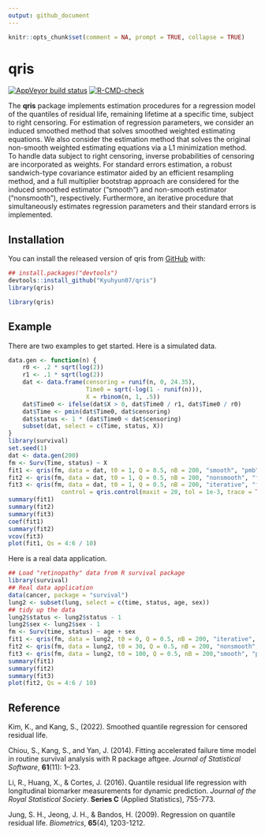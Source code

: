 ```yaml
---
output: github_document
---
```


<!-- README.md is generated from README.Rmd. Please edit that file -->

```r
knitr::opts_chunk$set(comment = NA, prompt = TRUE, collapse = TRUE)
```
# qris

<!-- badges: start -->
[![AppVeyor build status](https://ci.appveyor.com/api/projects/status/ibq7asah7tmym46b/branch/master?svg=true)](https://ci.appveyor.com/project/stc04003/qris-shjbv/branch/master)
[![R-CMD-check](https://github.com/Kyuhyun07/qris/workflows/R-CMD-check/badge.svg)](https://github.com/Kyuhyun07/qris/actions)
<!-- badges: end -->

The __qris__ package implements estimation procedures for a regression model of the quantiles of residual life, remaining lifetime at a specific time, subject to right censoring. For estimation of regression parameters, we consider an induced smoothed method that solves smoothed weighted estimating equations. We also consider the estimation method that solves the original non-smooth weighted estimating equations via a L1 minimization method. To handle data subject to right censoring, inverse probabilities of censoring are incorporated as weights. For standard errors estimation, a robust sandwich-type covariance estimator aided by an efficient resampling method, and a full multiplier bootstrap approach are considered for the induced smoothed estimator (“smooth”) and non-smooth estimator (“nonsmooth”), respectively. Furthermore, an iterative procedure that simultaneously estimates regression parameters and their standard errors is implemented.


## Installation

You can install the released version of qris from [GitHub](https://github.com/Kyuhyun07/qris) with:

```r
## install.packages("devtools")
devtools::install_github("Kyuhyun07/qris")
library(qris)
```

```r
library(qris)
```


## Example

There are two examples to get started. 
Here is a simulated data. 
```r
data.gen <- function(n) {
    r0 <- .2 * sqrt(log(2))
    r1 <- .1 * sqrt(log(2))
    dat <- data.frame(censoring = runif(n, 0, 24.35),
                      Time0 = sqrt(-log(1 - runif(n))),
                      X = rbinom(n, 1, .5))
    dat$Time0 <- ifelse(dat$X > 0, dat$Time0 / r1, dat$Time0 / r0)
    dat$Time <- pmin(dat$Time0, dat$censoring)
    dat$status <- 1 * (dat$Time0 < dat$censoring)
    subset(dat, select = c(Time, status, X))
}
library(survival)
set.seed(1)
dat <- data.gen(200)
fm <- Surv(Time, status) ~ X
fit1 <- qris(fm, data = dat, t0 = 1, Q = 0.5, nB = 200, "smooth", "pmb", c(1,1))
fit2 <- qris(fm, data = dat, t0 = 1, Q = 0.5, nB = 200, "nonsmooth", "fmb", "rq")
fit3 <- qris(fm, data = dat, t0 = 1, Q = 0.5, nB = 200, "iterative", "fmb", "rq",
               control = qris.control(maxit = 20, tol = 1e-3, trace = TRUE))
summary(fit1)
summary(fit2)
summary(fit3)
coef(fit1)
summary(fit2)
vcov(fit3)
plot(fit1, Qs = 4:6 / 10)
```

Here is a real data application.
```r
## Load "retinopathy" data from R survival package
library(survival)
## Real data application
data(cancer, package = "survival")
lung2 <- subset(lung, select = c(time, status, age, sex))
## tidy up the data
lung2$status <- lung2$status - 1
lung2$sex <- lung2$sex - 1
fm <- Surv(time, status) ~ age + sex
fit1 <- qris(fm, data = lung2, t0 = 0, Q = 0.5, nB = 200, "iterative", "pmb", "rq")
fit2 <- qris(fm, data = lung2, t0 = 30, Q = 0.5, nB = 200, "nonsmooth", "fmb", c(1, 0, 1))
fit3 <- qris(fm, data = lung2, t0 = 100, Q = 0.5, nB = 200,"smooth", "pmb", "rq")
summary(fit1)
summary(fit2)
summary(fit3)
plot(fit2, Qs = 4:6 / 10)
```

## Reference 
Kim, K., and Kang, S., (2022). Smoothed quantile regression for censored residual life.

Chiou, S., Kang, S., and Yan, J. (2014).  Fitting accelerated failure time model in routine survival analysis with R package aftgee. 
*Journal of Statistical Software*, **61**(11): 1--23. 

Li, R., Huang, X., & Cortes, J. (2016). Quantile residual life regression with longitudinal biomarker measurements for dynamic prediction. *Journal of the Royal Statistical Society*. **Series C** (Applied Statistics), 755-773.

Jung, S. H., Jeong, J. H., & Bandos, H. (2009). Regression on quantile residual life. *Biometrics*, **65**(4), 1203-1212.
